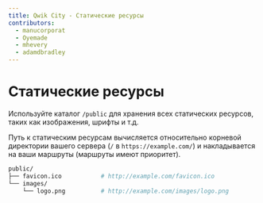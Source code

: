 ```yaml
---
title: Qwik City - Статические ресурсы
contributors:
  - manucorporat
  - Oyemade
  - mhevery
  - adamdbradley
---
```


# Статические ресурсы

Используйте каталог `/public` для хранения всех статических ресурсов, таких как изображения, шрифты и т.д.

Путь к статическим ресурсам вычисляется относительно корневой директории вашего сервера (`/` в `https://example.com/`) и накладывается на ваши маршруты (маршруты имеют приоритет).

```bash
public/
├── favicon.ico           # http://example.com/favicon.ico
└── images/
    └── logo.png          # http://example.com/images/logo.png
```
